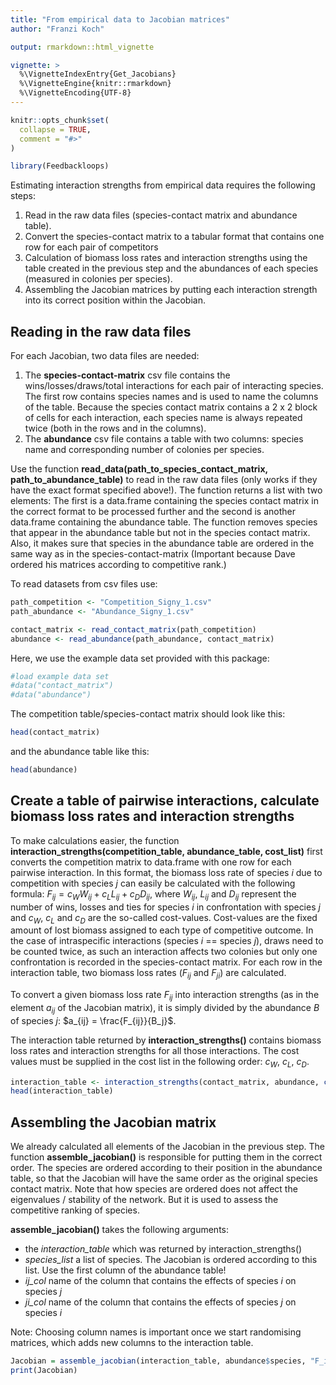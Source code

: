 ```yaml
---
title: "From empirical data to Jacobian matrices"
author: "Franzi Koch"

output: rmarkdown::html_vignette

vignette: >
  %\VignetteIndexEntry{Get_Jacobians}
  %\VignetteEngine{knitr::rmarkdown}
  %\VignetteEncoding{UTF-8}
---
```


```r
knitr::opts_chunk$set(
  collapse = TRUE,
  comment = "#>"
)
```

```r
library(Feedbackloops)
```

Estimating interaction strengths from empirical data requires the following steps:

1. Read in the raw data files (species-contact matrix and abundance table). 
1. Convert the species-contact matrix to a tabular format that contains one row for each pair of competitors
1. Calculation of biomass loss rates and interaction strengths using the table created in the previous step and the abundances of each species (measured in colonies per species).
1. Assembling the Jacobian matrices by putting each interaction strength into its correct position within the Jacobian. 

## Reading in the raw data files

For each Jacobian, two data files are needed: 

1. The **species-contact-matrix** csv file contains the wins/losses/draws/total interactions for each pair of interacting species. The first row contains species names and is used to name the columns of the table. Because the species contact matrix contains a 2 x 2 block of cells for each interaction, each species name is always repeated twice (both in the rows and in the columns). 
1. The **abundance** csv file contains a table with two columns: species name and corresponding number of colonies per species. 

Use the function **read_data(path_to_species_contact_matrix, path_to_abundance_table)** to read in the raw data files (only works if they have the exact format specified above!). The function returns a list with two elements: The first is a data.frame containing the species contact matrix in the correct format to be processed further and the second is another data.frame containing the abundance table. The function removes species that appear in the abundance table but not in the species contact matrix. Also, it makes sure that species in the abundance table are ordered in the same way as in the species-contact-matrix (Important because Dave ordered his matrices according to competitive rank.)

To read datasets from csv files use: 
```r
path_competition <- "Competition_Signy_1.csv"
path_abundance <- "Abundance_Signy_1.csv"

contact_matrix <- read_contact_matrix(path_competition)
abundance <- read_abundance(path_abundance, contact_matrix)
```

Here, we use the example data set provided with this package: 
```r
#load example data set
#data("contact_matrix")
#data("abundance")
```

The competition table/species-contact matrix should look like this: 

```r
head(contact_matrix)
```

and the abundance table like this: 
```r
head(abundance)
```
## Create a table of pairwise interactions, calculate biomass loss rates and interaction strengths

To make calculations easier, the function **interaction_strengths(competition_table, abundance_table, cost_list)** first converts the competition matrix to data.frame with one row for each pairwise interaction. In this format, the biomass loss rate of species $i$ due to competition with species $j$ can easily be calculated with the following formula: $F_{ij} = c_W W_{ij} + c_L L_{ij} + c_D D_{ij}$, where $W_{ij}$, $L_{ij}$ and $D_{ij}$ represent the number of wins, losses and ties for species $i$ in confrontation with species $j$ and $c_W$, $c_L$ and $c_D$ are the so-called cost-values. Cost-values are the fixed amount of lost biomass assigned to each type of competitive outcome. In the case of intraspecific interactions (species $i$ == species $j$), draws need to be counted twice, as such an interaction affects two colonies but only one confrontation is recorded in the species-contact matrix. For each row in the interaction table, two biomass loss rates ($F_{ij}$ and $F_{ji}$) are calculated. 

To convert a given biomass loss rate $F_{ij}$ into interaction strengths (as in the element $a_{ij}$ of the Jacobian matrix), it is simply divided by the abundance $B$ of species $j$: $a_{ij} = \frac{F_{ij}}{B_j}$. 

The interaction table returned by **interaction_strengths()** contains biomass loss rates and interaction strengths for all those interactions. The cost values must be supplied in the cost list in the following order: $c_W$, $c_L$, $c_D$. 

```r
interaction_table <- interaction_strengths(contact_matrix, abundance, c(-0.1, -0.9, -0.2))
head(interaction_table)
```

## Assembling the Jacobian matrix

We already calculated all elements of the Jacobian in the previous step. The function **assemble_jacobian()** is responsible for putting them in the correct order. The species are ordered according to their position in the abundance table, so that the Jacobian will have the same order as the original species contact matrix. Note that how species are ordered does not affect the eigenvalues / stability of the network. But it is used to assess the competitive ranking of species. 

**assemble_jacobian()** takes the following arguments:

 * the *interaction_table* which was returned by interaction_strengths()
 * *species_list* a list of species. The Jacobian is ordered according to this list. Use the first column of the abundance table!
 * *ij_col* name of the column that contains the effects of species $i$ on species $j$ 
 * *ji_col* name of the column that contains the effects of species $j$ on species $i$

Note: Choosing column names is important once we start randomising matrices, which adds new columns to the interaction table.

```r
Jacobian = assemble_jacobian(interaction_table, abundance$species, "F_ij_B", "F_ji_B")
print(Jacobian)
```


